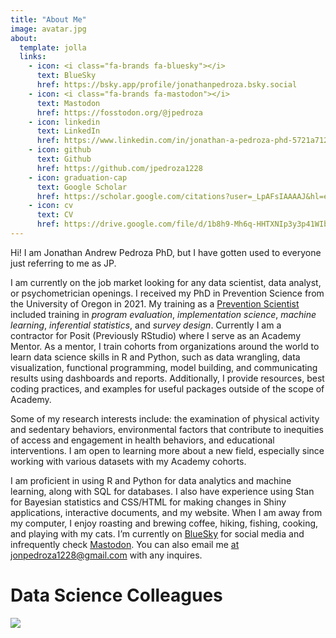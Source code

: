 ```yaml
---
title: "About Me"
image: avatar.jpg
about:
  template: jolla
  links:
    - icon: <i class="fa-brands fa-bluesky"></i>
      text: BlueSky
      href: https://bsky.app/profile/jonathanpedroza.bsky.social
    - icon: <i class="fa-brands fa-mastodon"></i>
      text: Mastodon
      href: https://fosstodon.org/@jpedroza
    - icon: linkedin
      text: LinkedIn
      href: https://www.linkedin.com/in/jonathan-a-pedroza-phd-5721a7120/
    - icon: github
      text: Github
      href: https://github.com/jpedroza1228
    - icon: graduation-cap
      text: Google Scholar
      href: https://scholar.google.com/citations?user=_LpAFsIAAAAJ&hl=en&oi=ao
    - icon: cv
      text: CV
      href: https://drive.google.com/file/d/1b8h9-Mh6q-HHTXNIp3y3p41WIb-enfiT/view?usp=sharing
---
```


Hi! I am Jonathan Andrew Pedroza PhD, but I have gotten used to everyone just referring to me as JP.

I am currently on the job market looking for any data scientist, data analyst, or psychometrician openings. I received my PhD in Prevention Science from the University of Oregon in 2021. My training as a [Prevention Scientist](https://www.npscoalition.org/prevention-science) included training in *program evaluation*, *implementation science*, *machine learning*, *inferential statistics*, and *survey design*. Currently I am a contractor for Posit (Previously RStudio) where I serve as an Academy Mentor. As a mentor, I train cohorts from organizations around the world to learn data science skills in R and Python, such as data wrangling, data visualization, functional programming, model building, and communicating results using dashboards and reports. Additionally, I provide resources, best coding practices, and examples for useful packages outside of the scope of Academy.

Some of my research interests include: the examination of physical activity and sedentary behaviors, environmental factors that contribute to inequities of access and engagement in health behaviors, and educational interventions. I am open to learning more about a new field, especially since working with various datasets with my Academy cohorts.

I am proficient in using R and Python for data analytics and machine learning, along with SQL for databases. I also have experience using Stan for Bayesian statistics and CSS/HTML for making changes in Shiny applications, interactive documents, and my website. When I am away from my computer, I enjoy roasting and brewing coffee, hiking, fishing, cooking, and playing with my cats. I'm currently on [BlueSky](https://bsky.app/profile/jonathanpedroza.bsky.social) for social media and infrequently check [Mastodon](https://fosstodon.org/@jpedroza). You can also email me <a href="mailto:jonpedroza1228@gmail.com"> at jonpedroza1228\@gmail.com</a> with any inquires.

# Data Science Colleagues

![](cats_working.jpg)
